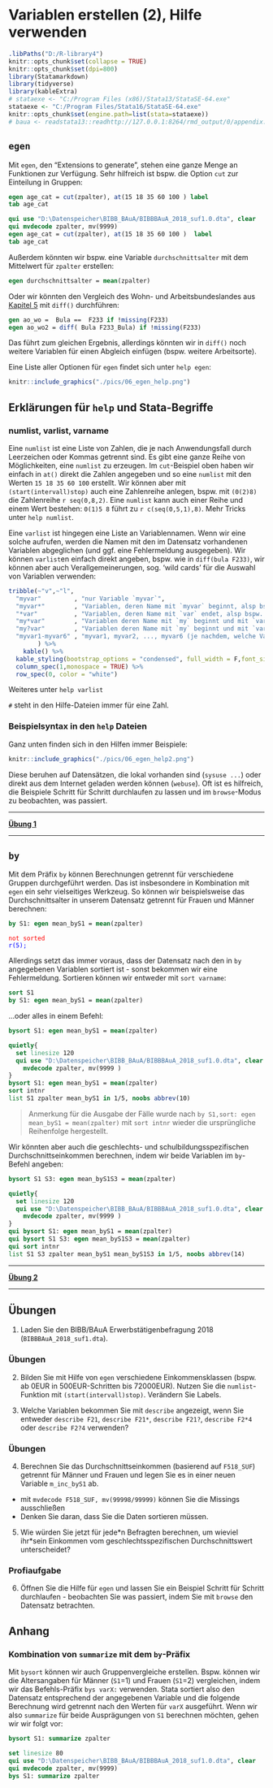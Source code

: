 # Variablen erstellen (2), Hilfe verwenden {#egen} 

```r
.libPaths("D:/R-library4")
knitr::opts_chunk$set(collapse = TRUE)
knitr::opts_chunk$set(dpi=800)
library(Statamarkdown)
library(tidyverse)
library(kableExtra)
# stataexe <- "C:/Program Files (x86)/Stata13/StataSE-64.exe"
stataexe <- "C:/Program Files/Stata16/StataSE-64.exe"
knitr::opts_chunk$set(engine.path=list(stata=stataexe))
# baua <- readstata13::readhttp://127.0.0.1:8264/rmd_output/0/appendix.html#.dta13("D:/Datenspeicher/BIBB_BAuA/BIBBBAuA_2018_suf1.0.dta",convert.factors = F)
```


## `egen`

Mit `egen`, den "Extensions to generate", stehen eine ganze Menge an Funktionen zur Verfügung. 
Sehr hilfreich ist bspw. die Option `cut` zur Einteilung in Gruppen:
```stata
egen age_cat = cut(zpalter), at(15 18 35 60 100 ) label
tab age_cat
```

```stata
qui use "D:\Datenspeicher\BIBB_BAuA/BIBBBAuA_2018_suf1.0.dta", clear
qui mvdecode zpalter, mv(9999)
egen age_cat = cut(zpalter), at(15 18 35 60 100 )  label
tab age_cat
```

Außerdem könnten wir bspw. eine Variable `durchschnittsalter` mit dem Mittelwert für `zpalter` erstellen:
```stata
egen durchschnittsalter = mean(zpalter)
```

Oder wir könnten den Vergleich des Wohn- und Arbeitsbundeslandes aus [Kapitel 5](#dummyvar) mit `diff()` durchführen:
```stata
gen ao_wo =  Bula ==  F233 if !missing(F233)
egen ao_wo2 = diff( Bula F233_Bula) if !missing(F233) 
```
Das führt zum gleichen Ergebnis, allerdings könnten wir in `diff()` noch weitere Variablen für einen Abgleich einfügen (bspw. weitere Arbeitsorte).

Eine Liste aller Optionen für `egen` findet sich unter `help egen`:


```r
knitr::include_graphics("./pics/06_egen_help.png")
```

## Erklärungen für `help` und Stata-Begriffe

### numlist, varlist, varname {#listexpl}

Eine `numlist` ist eine Liste von Zahlen, die je nach Anwendungsfall durch Leerzeichen oder Kommas getrennt sind. Es gibt eine ganze Reihe von Möglichkeiten, eine `numlist` zu erzeugen. Im `cut`-Beispiel oben haben wir einfach in `at()` direkt die Zahlen angegeben und so eine `numlist` mit den Werten `15 18 35 60 100` erstellt. Wir können aber mit `(start(intervall)stop)` auch eine Zahlenreihe anlegen, bspw. mit `(0(2)8)` die Zahlenreihe `r seq(0,8,2)`. Eine `numlist` kann auch einer Reihe und einem Wert bestehen: `0(1)5 8` führt zu `r c(seq(0,5,1),8)`. Mehr Tricks unter  `help numlist`.

Eine `varlist` ist hingegen eine Liste an Variablennamen. Wenn wir eine solche aufrufen, werden die Namen mit den im Datensatz vorhandenen Variablen abgeglichen (und ggf. eine Fehlermeldung ausgegeben). Wir können `varlist`en einfach direkt angeben, bspw. wie in `diff(bula F233)`, wir können aber auch Verallgemeinerungen, sog. 'wild cards' für die Auswahl von Variablen verwenden:


```r
tribble(~"v",~"l",
  "myvar"         , "nur Variable `myvar`",
  "myvar*"        , "Variablen, deren Name mit `myvar` beginnt, alsp bspw. auch `myvar2` oder `myvariable`",
  "*var"          , "Variablen, deren Name mit `var` endet, alsp bspw. auch `yourvar`",
  "my*var"        , "Variablen deren Name mit `my` beginnt und mit `var` endet - mit einer beliebigen Zahl an Zeichen dazwischen",
  "my?var"        , "Variablen deren Name mit `my` beginnt und mit `var` endet - mit nur einem Zeichen dazwischen",
  "myvar1-myvar6" , "myvar1, myvar2, ..., myvar6 (je nachdem, welche Variablen vorhanden sind - in der Reihenfolge aus dem Variablenexplorer)"
        ) %>% 
    kable() %>% 
  kable_styling(bootstrap_options = "condensed", full_width = F,font_size = 12) %>% 
  column_spec(1,monospace = TRUE) %>% 
  row_spec(0, color = "white")
```


Weiteres unter `help varlist`

`#` steht in den Hilfe-Dateien immer für eine Zahl. 


### Beispielsyntax in den `help` Dateien

Ganz unten finden sich in den Hilfen immer Beispiele:

```r
knitr::include_graphics("./pics/06_egen_help2.png")
```

Diese beruhen auf Datensätzen, die lokal vorhanden sind (`sysuse ...`) oder direkt aus dem Internet geladen werden können (`webuse`). Oft ist es hilfreich, die Beispiele Schritt für Schritt durchlaufen zu lassen und im `browse`-Modus zu beobachten, was passiert.

***

**[Übung 1](#egenue)**

***

## `by`

Mit dem Präfix `by` können Berechnungen getrennt für verschiedene Gruppen durchgeführt werden. 
Das ist insbesondere in Kombination mit `egen` ein sehr vielseitiges Werkzeug.
So können wir beispielsweise das Durchschnittsalter in unserem Datensatz getrennt für Frauen und Männer berechnen:
```stata
by S1: egen mean_byS1 = mean(zpalter)
```
<span style="color:red">`not sorted`</span>  
<span style="color:blue">`r(5);`</span>

Allerdings setzt das immer voraus, dass der Datensatz nach den in `by` angegebenen Variablen sortiert ist - sonst bekommen wir eine Fehlermeldung. 
Sortieren können wir entweder mit `sort varname`:
```stata
sort S1
by S1: egen mean_byS1 = mean(zpalter)
```
...oder alles in einem Befehl:
```stata
bysort S1: egen mean_byS1 = mean(zpalter)
```


```stata
quietly{
  set linesize 120
  qui use "D:\Datenspeicher\BIBB_BAuA/BIBBBAuA_2018_suf1.0.dta", clear
	mvdecode zpalter, mv(9999 )
}
bysort S1: egen mean_byS1 = mean(zpalter)
sort intnr
list S1 zpalter mean_byS1 in 1/5, noobs abbrev(10)
```

> Anmerkung für die Ausgabe der Fälle wurde nach `by S1,sort: egen mean_byS1 = mean(zpalter)` mit `sort intnr` wieder die ursprüngliche Reihenfolge hergestellt.


Wir könnten aber auch die geschlechts- und schulbildungsspezifischen Durchschnittseinkommen berechnen, indem wir beide Variablen im `by`-Befehl angeben:
```stata
bysort S1 S3: egen mean_byS1S3 = mean(zpalter)
```

```stata
quietly{
  set linesize 120
  qui use "D:\Datenspeicher\BIBB_BAuA/BIBBBAuA_2018_suf1.0.dta", clear
	mvdecode zpalter, mv(9999 )
}
qui bysort S1: egen mean_byS1 = mean(zpalter)
qui bysort S1 S3: egen mean_byS1S3 = mean(zpalter)
qui sort intnr
list S1 S3 zpalter mean_byS1 mean_byS1S3 in 1/5, noobs abbrev(14)
```

***

**[Übung 2](#byue)**

***


## Übungen {#egenue}

(@) Laden Sie den BIBB/BAuA Erwerbstätigenbefragung 2018 (`BIBBBAuA_2018_suf1.dta`). 

### Übungen {#egenue1}

(@) Bilden Sie mit Hilfe von `egen` verschiedene Einkommensklassen (bspw. ab 0EUR in 500EUR-Schritten bis 72000EUR). Nutzen Sie die `numlist`-Funktion mit `(start(intervall)stop)`. Verändern Sie Labels.


(@) Welche Variablen bekommen Sie mit `describe` angezeigt, wenn Sie entweder `describe F21`, `describe F21*`, `describe F21?`, `describe F2*4` oder `describe F2?4` verwenden?


### Übungen {#byue}

(@) Berechnen Sie das Durchschnittseinkommen (basierend auf `F518_SUF`) getrennt für Männer und Frauen und legen Sie es in einer neuen Variable `m_inc_byS1` ab.
  + mit `mvdecode F518_SUF, mv(99998/99999)` können Sie die Missings ausschließen
  + Denken Sie daran, dass Sie die Daten sortieren müssen.

(@) Wie würden Sie jetzt für jede\*n Befragten berechnen, um wieviel ihr\*sein Einkommen vom geschlechtsspezifischen Durchschnittswert unterscheidet?

### Profiaufgabe 

(@) Öffnen Sie die Hilfe für `egen` und lassen Sie ein Beispiel Schritt für Schritt durchlaufen - beobachten Sie was passiert, indem Sie mit `browse` den Datensatz betrachten.



## Anhang

### Kombination von `summarize` mit dem `by`-Präfix {#bys_su}

Mit `bysort` können wir auch Gruppenvergleiche erstellen. Bspw. können wir die Altersangaben für Männer (`S1`=1) und Frauen (`S1`=2) vergleichen, indem wir das Befehls-Präfix `bys varX:` verwenden. Stata sortiert also den Datensatz entsprechend der angegebenen Variable und die folgende Berechnung wird getrennt nach den Werten für `varX` ausgeführt. Wenn wir also `summarize` für beide Ausprägungen von `S1` berechnen möchten, gehen wir wir folgt vor:
```stata
bysort S1: summarize zpalter 
```
```stata
set linesize 80
qui use "D:\Datenspeicher\BIBB_BAuA/BIBBBAuA_2018_suf1.0.dta", clear
qui mvdecode zpalter, mv(9999)
bys S1: summarize zpalter 
```

